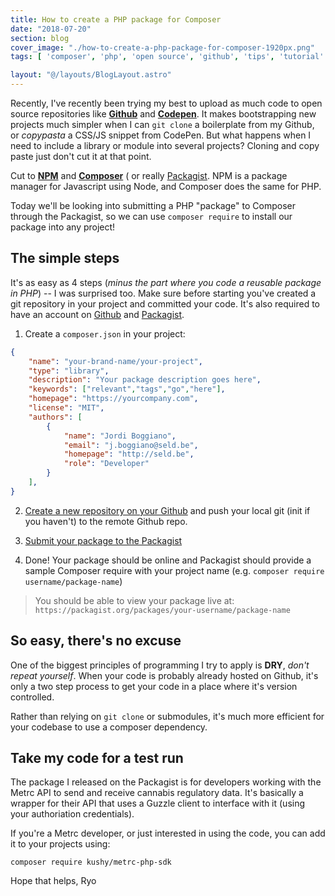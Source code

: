 ```yaml
---
title: How to create a PHP package for Composer
date: "2018-07-20"
section: blog
cover_image: "./how-to-create-a-php-package-for-composer-1920px.png"
tags: [ 'composer', 'php', 'open source', 'github', 'tips', 'tutorial' ]

layout: "@/layouts/BlogLayout.astro"
---
```


Recently, I've recently been trying my best to upload as much code to open source repositories like [**Github**](http://github.com/whoisryosuke) and [**Codepen**](http://codepen.io/whoisryosuke). It makes bootstrapping new projects much simpler when I can `git clone` a boilerplate from my Github, or *copypasta* a CSS/JS snippet from CodePen. But what happens when I need to include a library or module into several projects? Cloning and copy paste just don't cut it at that point.

Cut to [**NPM**](http://npmjs.com) and [**Composer**](http://getcomposer.com) ( or really [Packagist](http://packagist.com). NPM is a package manager for Javascript using Node, and Composer does the same for PHP. 

Today we'll be looking into submitting a PHP "package" to Composer through the Packagist, so we can use `composer require` to install our package into any project!

## The simple steps

It's as easy as 4 steps (*minus the part where you code a reusable package in PHP*) -- I was surprised too. Make sure before starting you've created a git repository in your project and committed your code. It's also required to have an account on [Github](http://github.com) and [Packagist](http://packagist).

1. Create a `composer.json` in your project:

```json
{
    "name": "your-brand-name/your-project",
    "type": "library",
    "description": "Your package description goes here",
    "keywords": ["relevant","tags","go","here"],
    "homepage": "https://yourcompany.com",
    "license": "MIT",
    "authors": [
        {
            "name": "Jordi Boggiano",
            "email": "j.boggiano@seld.be",
            "homepage": "http://seld.be",
            "role": "Developer"
        }
    ],
}
```

2. [Create a new repository on your Github](https://github.com/new) and push your local git (init if you haven't) to the remote Github repo.

3. [Submit your package to the Packagist](https://packagist.org/packages/submit)

4. Done! Your package should be online and Packagist should provide a sample Composer require with your project name (e.g. `composer require username/package-name`)

> You should be able to view your package live at: `https://packagist.org/packages/your-username/package-name`

## So easy, there's no excuse

One of the biggest principles of programming I try to apply is **DRY**, *don't repeat yourself*. When your code is probably already hosted on Github, it's only a two step process to get your code in a place where it's version controlled. 

Rather than relying on `git clone` or submodules, it's much more efficient for your codebase to use a composer dependency. 

## Take my code for a test run

The package I released on the Packagist is for developers working with the Metrc API to send and receive cannabis regulatory data. It's basically a wrapper for their API that uses a Guzzle client to interface with it (using your authoriation credentials).

If you're a Metrc developer, or just interested in using the code, you can add it to your projects using:

`composer require kushy/metrc-php-sdk`

Hope that helps,
Ryo